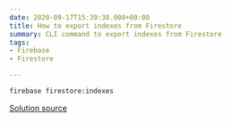 ```yaml
---
date: 2020-09-17T15:39:38.000+00:00
title: How to export indexes from Firestore
summary: CLI command to export indexes from Firestore
tags:
- Firebase
- Firestore

---
```

```bash
firebase firestore:indexes
```

[Solution source](https://stackoverflow.com/a/52788381/7250087)